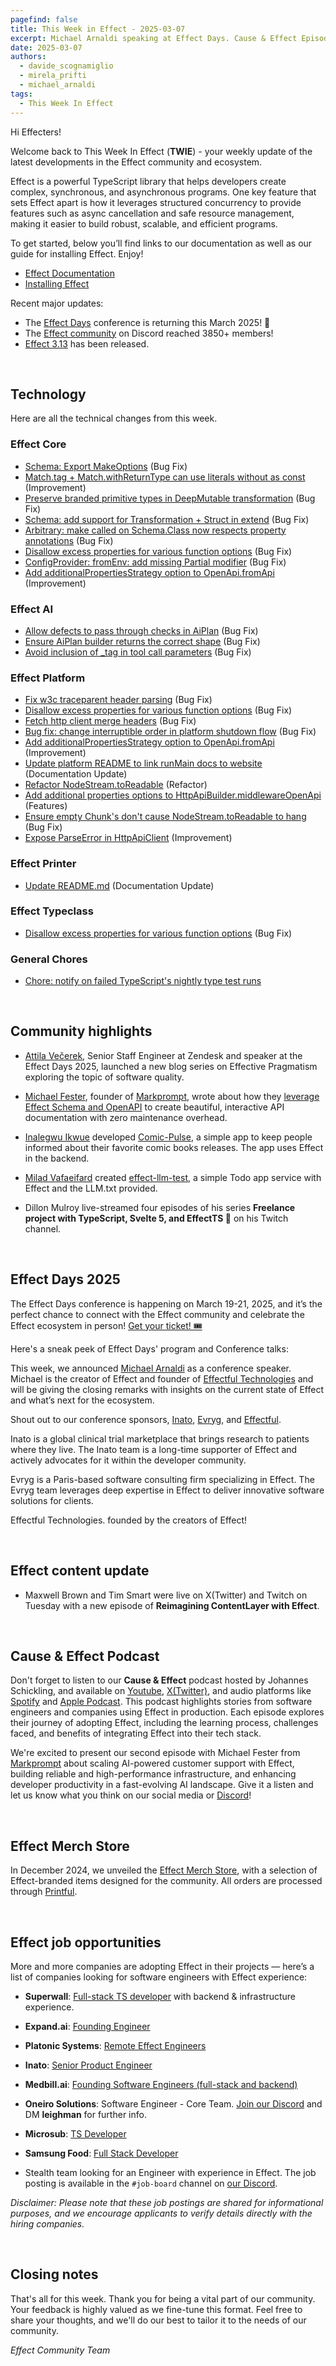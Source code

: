 ```yaml
---
pagefind: false
title: This Week in Effect - 2025-03-07
excerpt: Michael Arnaldi speaking at Effect Days. Cause & Effect Episode 2 Release. Technical updates in Effect.
date: 2025-03-07
authors:
  - davide_scognamiglio
  - mirela_prifti
  - michael_arnaldi
tags:
  - This Week In Effect
---
```



Hi Effecters!

Welcome back to This Week In Effect (**TWIE**) - your weekly update of the latest developments in the Effect community and ecosystem.

Effect is a powerful TypeScript library that helps developers create complex, synchronous, and asynchronous programs. One key feature that sets Effect apart is how it leverages structured concurrency to provide features such as async cancellation and safe resource management, making it easier to build robust, scalable, and efficient programs.

To get started, below you’ll find links to our documentation as well as our guide for installing Effect. Enjoy!

- [Effect Documentation](/docs/getting-started/introduction/)
- [Installing Effect](/docs/getting-started/installation/)

Recent major updates:

- The [Effect Days](https://effect.website/events/effect-days) conference is returning this March 2025! 🎉
- The [Effect community](https://discord.gg/effect-ts) on Discord reached 3850+ members!
- [Effect 3.13](https://effect.website/blog/releases/effect/313) has been released.

&nbsp;

## Technology

Here are all the technical changes from this week.

### Effect Core

- [Schema: Export MakeOptions](https://github.com/Effect-TS/effect/pull/4533) (Bug Fix)
- [Match.tag + Match.withReturnType can use literals without as const](https://github.com/Effect-TS/effect/pull/4530) (Improvement)
- [Preserve branded primitive types in DeepMutable transformation](https://github.com/Effect-TS/effect/pull/4543) (Bug Fix)
- [Schema: add support for Transformation + Struct in extend](https://github.com/Effect-TS/effect/pull/4546) (Bug Fix)
- [Arbitrary: make called on Schema.Class now respects property annotations](https://github.com/Effect-TS/effect/pull/4551) (Bug Fix)
- [Disallow excess properties for various function options](https://github.com/Effect-TS/effect/pull/4541) (Bug Fix)
- [ConfigProvider: fromEnv: add missing Partial modifier](https://github.com/Effect-TS/effect/pull/4554) (Bug Fix)
- [Add additionalPropertiesStrategy option to OpenApi.fromApi](https://github.com/Effect-TS/effect/pull/4540) (Improvement)

### Effect AI

- [Allow defects to pass through checks in AiPlan](https://github.com/Effect-TS/effect/pull/4537) (Bug Fix)
- [Ensure AiPlan builder returns the correct shape](https://github.com/Effect-TS/effect/pull/4549) (Bug Fix)
- [Avoid inclusion of \_tag in tool call parameters](https://github.com/Effect-TS/effect/pull/4545) (Bug Fix)

### Effect Platform

- [Fix w3c traceparent header parsing](https://github.com/Effect-TS/effect/pull/4525) (Bug Fix)
- [Disallow excess properties for various function options](https://github.com/Effect-TS/effect/pull/4541) (Bug Fix)
- [Fetch http client merge headers](https://github.com/Effect-TS/effect/pull/4493) (Bug Fix)
- [Bug fix: change interruptible order in platform shutdown flow](https://github.com/Effect-TS/effect/pull/4539) (Bug Fix)
- [Add additionalPropertiesStrategy option to OpenApi.fromApi](https://github.com/Effect-TS/effect/pull/4540) (Improvement)
- [Update platform README to link runMain docs to website](https://github.com/Effect-TS/effect/pull/4557) (Documentation Update)
- [Refactor NodeStream.toReadable](https://github.com/Effect-TS/effect/pull/4558) (Refactor)
- [Add additional properties options to HttpApiBuilder.middlewareOpenApi](https://github.com/Effect-TS/effect/pull/4559) (Features)
- [Ensure empty Chunk's don't cause NodeStream.toReadable to hang](https://github.com/Effect-TS/effect/pull/4560) (Bug Fix)
- [Expose ParseError in HttpApiClient](https://github.com/Effect-TS/effect/pull/4562) (Improvement)

### Effect Printer

- [Update README.md](https://github.com/Effect-TS/effect/pull/4547) (Documentation Update)

### Effect Typeclass

- [Disallow excess properties for various function options](https://github.com/Effect-TS/effect/pull/4541) (Bug Fix)

### General Chores

- [Chore: notify on failed TypeScript's nightly type test runs](https://github.com/Effect-TS/effect/pull/4528)

&nbsp;

## Community highlights

- [Attila Večerek](https://x.com/attilavecerek), Senior Staff Engineer at Zendesk and speaker at the Effect Days 2025, launched a new blog series on Effective Pragmatism exploring the topic of software quality.

  <Tweet id="1897597312857207257" />

- [Michael Fester](https://x.com/michaelfester), founder of [Markprompt](https://www.markprompt.com/), wrote about how they [leverage Effect Schema and OpenAPI](https://www.markprompt.com/blog/effect-schema-openapi/) to create beautiful, interactive API documentation with zero maintenance overhead.

- [Inalegwu Ikwue](https://github.com/Inalegwu) developed [Comic-Pulse](https://github.com/Inalegwu/Comic-Pulse/tree/main), a simple app to keep people informed about their favorite comic books releases. The app uses Effect in the backend.

- [Milad Vafaeifard](https://github.com/miladvafaeifard) created [effect-llm-test](https://github.com/miladvafaeifard/effect-llm-test), a simple Todo app service with Effect and the LLM.txt provided.

- Dillon Mulroy live-streamed four episodes of his series **Freelance project with TypeScript, Svelte 5, and EffectTS 🚀** on his Twitch channel.

  <TwitchPlayerNonInteractive video="2396025133" />

&nbsp;

## Effect Days 2025

The Effect Days conference is happening on March 19-21, 2025, and it’s the perfect chance to connect with the Effect community and celebrate the Effect ecosystem in person! [Get your ticket! 🎟️](https://effect.website/events/effect-days)

<Tweet id="1875510026896597173" />

Here's a sneak peek of Effect Days' program and Conference talks:

<Tweet id="1896896170058002906" />
<Tweet id="1896543363492720731" />

This week, we announced [Michael Arnaldi](https://x.com/MichaelArnaldi) as a conference speaker. Michael is the creator of Effect and founder of [Effectful Technologies](https://effectful.co/) and will be giving the closing remarks with insights on the current state of Effect and what’s next for the ecosystem.

<Tweet id="1897633264355176619" />

Shout out to our conference sponsors, [Inato](https://inato.com/), [Evryg](https://www.evryg.com/), and [Effectful](https://effectful.co/).

Inato is a global clinical trial marketplace that brings research to patients where they live. The Inato team is a long-time supporter of Effect and actively advocates for it within the developer community.

<Tweet id="1876251657811726345" />

Evryg is a Paris-based software consulting firm specializing in Effect. The Evryg team leverages deep expertise in Effect to deliver innovative software solutions for clients.

<Tweet id="1886723228762042590" />

Effectful Technologies. founded by the creators of Effect!

<Tweet id="1895135474894729669" />

&nbsp;

## Effect content update

- Maxwell Brown and Tim Smart were live on X(Twitter) and Twitch on Tuesday with a new episode of **Reimagining ContentLayer with Effect**.

  <Tweet id="1897416748774908144" />

&nbsp;

## Cause & Effect Podcast

Don't forget to listen to our **Cause & Effect** podcast hosted by Johannes Schickling, and available on [Youtube](https://www.youtube.com/@effect-ts), [X(Twitter)](https://x.com/EffectTS_/status/1861446144137531585), and audio platforms like [Spotify](https://open.spotify.com/episode/7Bkn7A8EXnoqWWmI0czAdz) and [Apple Podcast](https://podcasts.apple.com/us/podcast/cause-effect/id1781879869). This podcast highlights stories from software engineers and companies using Effect in production. Each episode explores their journey of adopting Effect, including the learning process, challenges faced, and benefits of integrating Effect into their tech stack.

We're excited to present our second episode with Michael Fester from [Markprompt](https://markprompt.com/) about scaling AI-powered customer support with Effect, building reliable and high-performance infrastructure, and enhancing developer productivity in a fast-evolving AI landscape. Give it a listen and let us know what you think on our social media or [Discord](https://discord.gg/effect-ts)!

<YouTube
  id="https://www.youtube.com/embed/8lz9-0y58Jc?si=YsdegK9T-axfe_Vm"
  title="Scaling AI for Customer Support at Markprompt with Effect | Cause & Effect #2"
/>

&nbsp;

## Effect Merch Store

In December 2024, we unveiled the [Effect Merch Store](https://effect.website/merch), with a selection of Effect-branded items designed for the community. All orders are processed through [Printful](https://www.printful.com/).

<Tweet id="1868605126862385238" />

&nbsp;

## Effect job opportunities

More and more companies are adopting Effect in their projects — here’s a list of companies looking for software engineers with Effect experience:

- **Superwall**: [Full-stack TS developer](https://twitter.com/jakemor/status/1854248980454228411) with backend & infrastructure experience.

- **Expand.ai**: [Founding Engineer](https://www.expand.ai/careers/founding-engineer)

- **Platonic Systems**: [Remote Effect Engineers](https://twitter.com/platonicsystems/status/1861470819861311945)

- **Inato**: [Senior Product Engineer](https://jobs.lever.co/inato/2bbbe759-d4ce-4cc4-8267-8bc998189469)

- **Medbill.ai**: [Founding Software Engineers (full-stack and backend)](https://www.linkedin.com/posts/codingtom_medbill-ai-activity-7260092522708762624-N7TH)

- **Oneiro Solutions**: Software Engineer - Core Team. [Join our Discord](https://discord.com/channels/795981131316985866/796153351372275743) and DM **leighman** for further info.

- **Microsub**: [TS Developer](https://x.com/0xdownshift/status/1880013835878154510)

- **Samsung Food**: [Full Stack Developer](https://whisk.bamboohr.com/careers/110)

- Stealth team looking for an Engineer with experience in Effect. The job posting is available in the `#job-board` channel on [our Discord](https://discord.com/channels/795981131316985866/796153351372275743/1333146824852115518).

_Disclaimer: Please note that these job postings are shared for informational purposes, and we encourage applicants to verify details directly with the hiring companies._

&nbsp;

## Closing notes

That's all for this week. Thank you for being a vital part of our community. Your feedback is highly valued as we fine-tune this format. Feel free to share your thoughts, and we'll do our best to tailor it to the needs of our community.

_Effect Community Team_
